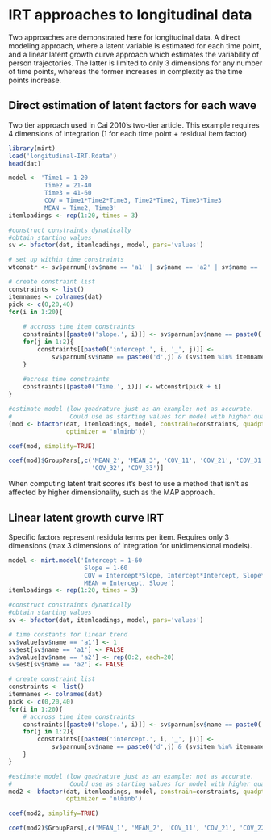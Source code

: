 IRT approaches to longitudinal data
===================================

Two approaches are demonstrated here for longitudinal data. A direct modeling approach, 
where a latent variable is estimated for each time point, and a linear latent growth curve 
approach which estimates the variability of person trajectories. The latter is limited to
only 3 dimensions for any number of time points, whereas the former increases in complexity
as the time points increase.

## Direct estimation of latent factors for each wave

Two tier approach used in Cai 2010's two-tier article. This example requires 4 dimensions 
of integration (1 for each time point + residual item factor)

```r
library(mirt)
load('longitudinal-IRT.Rdata')
head(dat)
```

```r
model <- 'Time1 = 1-20
          Time2 = 21-40
          Time3 = 41-60
          COV = Time1*Time2*Time3, Time2*Time2, Time3*Time3
          MEAN = Time2, Time3'
itemloadings <- rep(1:20, times = 3) 

#construct constraints dynatically
#obtain starting values
sv <- bfactor(dat, itemloadings, model, pars='values')

# set up within time constraints
wtconstr <- sv$parnum[(sv$name == 'a1' | sv$name == 'a2' | sv$name == 'a3') & sv$est]

# create constraint list
constraints <- list()
itemnames <- colnames(dat)
pick <- c(0,20,40)
for(i in 1:20){
    
    # accross time item constraints
    constraints[[paste0('slope.', i)]] <- sv$parnum[sv$name == paste0('a',3+i) & sv$est]
    for(j in 1:2){
        constraints[[paste0('intercept.', i, '_', j)]] <- 
            sv$parnum[sv$name == paste0('d',j) & (sv$item %in% itemnames[pick + i]) & sv$est]
    }
    
    #across time constraints
    constraints[[paste0('Time.', i)]] <- wtconstr[pick + i]
}

#estimate model (low quadrature just as an example; not as accurate.
#                Could use as starting values for model with higher quadpts via pars=mod2values(mod))
(mod <- bfactor(dat, itemloadings, model, constrain=constraints, quadpts=7, TOL=1e-3,
                optimizer = 'nlminb'))

coef(mod, simplify=TRUE)

coef(mod)$GroupPars[,c('MEAN_2', 'MEAN_3', 'COV_11', 'COV_21', 'COV_31', 'COV_22', 
                       'COV_32', 'COV_33')]
```

When computing latent trait scores it's best to use a method that isn't as affected by higher dimensionality, such as the MAP approach. 

## Linear latent growth curve IRT 

Specific factors represent residula terms per item. Requires only 3 dimensions 
(max 3 dimensions of integration for unidimensional models).

```r
model <- mirt.model('Intercept = 1-60
                     Slope = 1-60
                     COV = Intercept*Slope, Intercept*Intercept, Slope*Slope
                     MEAN = Intercept, Slope')
itemloadings <- rep(1:20, times = 3) 

#construct constraints dynatically
#obtain starting values
sv <- bfactor(dat, itemloadings, model, pars='values')

# time constants for linear trend
sv$value[sv$name == 'a1'] <- 1
sv$est[sv$name == 'a1'] <- FALSE
sv$value[sv$name == 'a2'] <- rep(0:2, each=20)
sv$est[sv$name == 'a2'] <- FALSE

# create constraint list
constraints <- list()
itemnames <- colnames(dat)
pick <- c(0,20,40)
for(i in 1:20){    
    # accross time item constraints
    constraints[[paste0('slope.', i)]] <- sv$parnum[sv$name == paste0('a',2+i) & sv$est]
    for(j in 1:2){
        constraints[[paste0('intercept.', i, '_', j)]] <- 
            sv$parnum[sv$name == paste0('d',j) & (sv$item %in% itemnames[pick + i]) & sv$est]
    }
}

#estimate model (low quadrature just as an example; not as accurate.
#                Could use as starting values for model with higher quadpts via pars=mod2values(mod))
mod2 <- bfactor(dat, itemloadings, model, constrain=constraints, quadpts=9, pars=sv, 
                optimizer = 'nlminb')

coef(mod2, simplify=TRUE)

coef(mod2)$GroupPars[,c('MEAN_1', 'MEAN_2', 'COV_11', 'COV_21', 'COV_22')]
```
